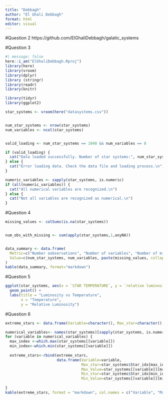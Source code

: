 ```yaml
---
title: "Debbagh"
author: "El Ghali Debbagh"
format: html
editor: visual
---
```


#Question 2 https://github.com/ElGhaliDebbagh/galatic_systems

#Question 3

```r
#| message: false
here::i_am("ElGhaliDebbagh.Rproj")
library(here)
library(vroom)
library(dplyr)
library (stringr)
library(readr)
library(knitr)


```

```r
library(tidyr)
library(ggplot2)

```

```r


star_systems <- vroom(here("datasystems.csv"))


num_star_systems <- nrow(star_systems)
num_variables <- ncol(star_systems)


valid_loading <- num_star_systems == 1048 && num_variables == 8

if (valid_loading) {
  cat("Data loaded successfully. Number of star systems:", num_star_systems, "\n")
} else {
  cat("Error loading data. Check the data file and loading process.\n")
}

numeric_variables <- sapply(star_systems, is.numeric)
if (all(numeric_variables)) {
  cat("All numerical variables are recognized.\n")
} else {
  cat("Not all variables are recognized as numerical.\n")
}

```

#Question 4

```r

missing_values <- colSums(is.na(star_systems))


num_obs_with_missing <- sum(apply(star_systems,1,anyNA))


data_summary <- data.frame(
  Metric=c("Number oobservations", "Number of variables", "Number of missin values", "Number of observations with at least one missing value"),
  Value=c(num_star_systems, num_variables, paste(missing_values, collapse=","),num_obs_with_missing)
)
kable(data_summary, format="markdown")

```


#Question 5
```r
ggplot(star_systems, aes(x = `STAR TEMPERATURE`, y = `relative luminosity`)) +
  geom_point() +
  labs(title = "Luminosity vs Temperature",
       x = "Temperature",
       y = "Relative Luminosity")
```

#Question 6
```r
extreme_stars <- data.frame(Variable=character(), Max_star=character(), Max_value=numeric(), Min_Star=character(), Min_Value=numeric())

numerical_variables<- names(star_systems)[sapply(star_systems, is.numeric)]
for (variable in numerical_variables) {
  max_index <-which.max(star_systems[[variable]])
  min_index<-which.min(star_systems[[variable]])
  
  extreme_stars<-rbind(extreme_stars,
                       data.frame(Variable=variable,
                                  Max_star=star_systems$Star_idx[max_index],
                                  Max_Value=star_systems[[variable]][max_index],
                                  Min_star=star_systems$Star_idx[min_index],
                                  Min_Value=star_systems[[variable]][min_index]))
  
}
kable(extreme_stars, format = "markdown", col.names = c("Variable", "Max Star", "Max value", "Min star", "Min value"))
```

